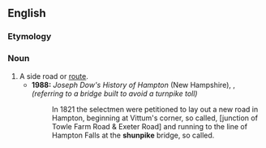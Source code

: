 ==English==

===Etymology===
{{blend|en|shun|turnpike}}

===Noun===
{{en-noun}}

# A side road or [[route]].
#* '''1988:''' ''Joseph Dow's History of Hampton'' (New Hampshire), {{ISBN|0914339222}}, ''(referring to a bridge built to avoid a turnpike toll)''
#*: In 1821 the selectmen were petitioned to lay out a new road in Hampton, beginning at Vittum's corner, so called, [junction of Towle Farm Road & Exeter Road] and running to the line of Hampton Falls at the '''shunpike''' bridge, so called.